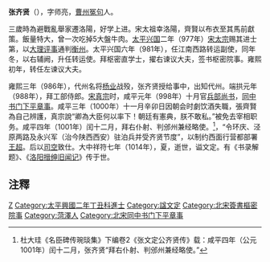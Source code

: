 '''张齐贤'''（{{bd|943年||1014年|catIdx=Z张}}），字师亮，[[曹州|曹州]][[冤句|冤句]]人。

三歲時為避戰亂舉家遷洛陽，好学上进。宋太祖幸洛陽，齊賢以布衣至其馬前獻策。飯量特大，曾一次吃掉5大盤牛肉。[[太平兴国|太平兴国]]二年（977年）[[宋太宗|宋太宗]]赐其进士第，以[[大理评事|大理评事]]通判[[衡州|衡州]]。太平兴国六年（981年），任江南西路转运副使，同年冬，以右辅阙，升任转运使。拜枢密直学士，擢右谏议大夫，签书枢密院事。雍熙初年，转任左谏议大夫。

雍熙三年（986年），代州名将[[杨业|杨业]]战殁，张齐贤授给事中，出知代州。端拱元年（988年），拜工部侍郎。[[宋真宗|宋真宗]]时，咸平元年（998年）十月官[[兵部尚书|兵部尚书]]，[[同中书门下平章事|同中书门下平章事]]。咸平三年（1000年）十一月辛卯日因朝会时劇饮酒失職，張齊賢為自己辨護，真宗說“卿為大臣何以率下！朝廷有憲典，朕不敢私。”被免去宰相职务。咸平四年（1001年）闰十二月，拜右仆射、判邠州兼经略使。<ref>杜大珪《名臣碑传琬琰集》下编卷2《张文定公齐贤传》载：咸平四年（公元1001年）闰十二月，张齐贤“拜右仆射、判邠州兼经略使。”</ref>，“令环庆、泾原两路及永兴军（治今陕西西安）驻泊兵并受齐贤节度”，以制约西面行营都部署[[王超|王超]]。后以[[司空|司空]]致仕。大中祥符七年（1014年），夏，逝世，谥文定。有《书录解题》、《[[洛阳搢绅旧闻记|洛阳搢绅旧闻记]]》传于世。

== 注釋 ==
{{reflist}}

[[Category:宋朝宰相|Z]]
[[Category:太平興國二年丁丑科進士|Category:太平興國二年丁丑科進士]]
[[Category:諡文定|Category:諡文定]]
[[Category:北宋簽書樞密院事|Category:北宋簽書樞密院事]]
[[Category:菏澤人|Category:菏澤人]]
[[Category:北宋同中书门下平章事|Category:北宋同中书门下平章事]]